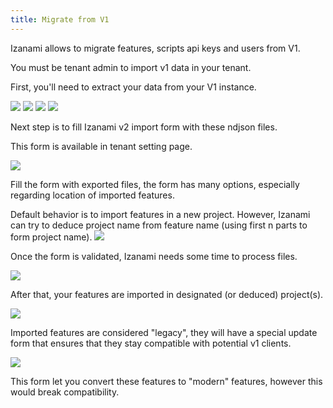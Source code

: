 ```yaml
---
title: Migrate from V1
---
```




Izanami allows to migrate features, scripts api keys and users from V1.

You must be tenant admin to import v1 data in your tenant.

First, you'll need to extract your data from your V1 instance.

<img src={featureExport} />
<img src={keyExport} />
<img src={scriptExport} />
<img src={userExport} />

Next step is to fill Izanami v2 import form with these ndjson files.

This form is available in tenant setting page.

<img src={formButtonHover} />

Fill the form with exported files, the form has many options, especially regarding location of imported features.

<Note>
  Default behavior is to import features in a new project. However, Izanami can
  try to deduce project name from feature name (using first n parts to form
  project name).
</Note>

<img src={filledForm} />

Once the form is validated, Izanami needs some time to process files.

<img src={importConfirmed} />

After that, your features are imported in designated (or deduced) project(s).

<img src={createdFeature} />

Imported features are considered "legacy", they will have a special update form that
ensures that they stay compatible with potential v1 clients.

<img src={legacyUpdateForm} />

This form let you convert these features to "modern" features, however this would break compatibility.
